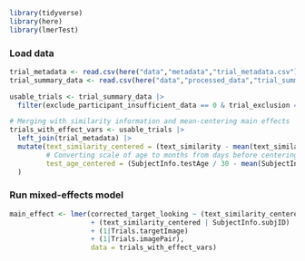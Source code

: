 ```r
library(tidyverse)
library(here)
library(lmerTest)
```

### Load data
```r
trial_metadata <- read.csv(here("data","metadata","trial_metadata.csv"))
trial_summary_data <- read.csv(here("data","processed_data","trial_summary_data.csv"))

usable_trials <- trial_summary_data |>
  filter(exclude_participant_insufficient_data == 0 & trial_exclusion == 0 & exclude_participant == 0) 

# Merging with similarity information and mean-centering main effects
trials_with_effect_vars <- usable_trials |>
  left_join(trial_metadata) |>
  mutate(text_similarity_centered = (text_similarity - mean(text_similarity, na.rm = TRUE)),
         # Converting scale of age to months from days before centering
         test_age_centered = (SubjectInfo.testAge / 30 - mean(SubjectInfo.testAge / 30 , na.rm = TRUE))
  )
```

### Run mixed-effects model
```r
main_effect <- lmer(corrected_target_looking ~ (text_similarity_centered * test_age_centered) 
                    + (text_similarity_centered | SubjectInfo.subjID) 
                    + (1|Trials.targetImage) 
                    + (1|Trials.imagePair), 
                    data = trials_with_effect_vars)

```